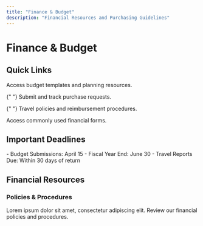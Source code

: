 ```yaml
---
title: "Finance & Budget"
description: "Financial Resources and Purchasing Guidelines"
---
```


# Finance & Budget

## Quick Links

<CardGroup>
  <Card title="Budget Planning" icon="calculator" href="/finance/budget">
    Access budget templates and planning resources.
  </Card>

{" "}
<Card title="Purchase Requests" icon="cart-shopping" href="/finance/purchasing">
  Submit and track purchase requests.
</Card>

{" "}
<Card title="Travel & Expenses" icon="plane" href="/finance/travel">
  Travel policies and reimbursement procedures.
</Card>

  <Card title="Financial Forms" icon="file-invoice" href="/finance/forms">
    Access commonly used financial forms.
  </Card>
</CardGroup>

## Important Deadlines

<Note>
  - Budget Submissions: April 15 - Fiscal Year End: June 30 - Travel Reports
  Due: Within 30 days of return
</Note>

## Financial Resources

### Policies & Procedures

Lorem ipsum dolor sit amet, consectetur adipiscing elit. Review our financial policies and procedures.
